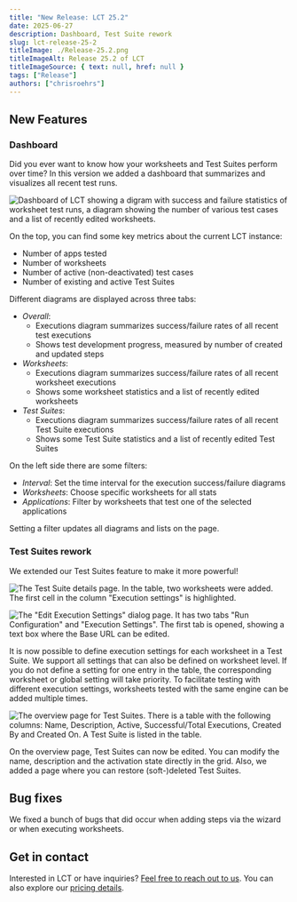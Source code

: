 ```yaml
---
title: "New Release: LCT 25.2"
date: 2025-06-27
description: Dashboard, Test Suite rework
slug: lct-release-25-2
titleImage: ./Release-25.2.png
titleImageAlt: Release 25.2 of LCT
titleImageSource: { text: null, href: null }
tags: ["Release"]
authors: ["chrisroehrs"]
---
```


## New Features

### Dashboard

Did you ever want to know how your worksheets and Test Suites perform over time?
In this version we added a dashboard that summarizes and visualizes all recent test runs.

<Image
    filename="lct_dashboard.png"
    alt="Dashboard of LCT showing a digram with success and failure statistics of worksheet test runs, a diagram showing the number of various test cases and a list of recently edited worksheets."
/>

On the top, you can find some key metrics about the current LCT instance:

- Number of apps tested
- Number of worksheets
- Number of active (non-deactivated) test cases
- Number of existing and active Test Suites

Different diagrams are displayed across three tabs:

- *Overall*:
  - Executions diagram summarizes success/failure rates of all recent test executions
  - Shows test development progress, measured by number of created and updated steps
- *Worksheets*:
  - Executions diagram summarizes success/failure rates of all recent worksheet executions
  - Shows some worksheet statistics and a list of recently edited worksheets
- *Test Suites*:
  - Executions diagram summarizes success/failure rates of all recent Test Suite executions
  - Shows some Test Suite statistics and a list of recently edited Test Suites

On the left side there are some filters:

- *Interval*: Set the time interval for the execution success/failure diagrams
- *Worksheets*: Choose specific worksheets for all stats
- *Applications*: Filter by worksheets that test one of the selected applications

Setting a filter updates all diagrams and lists on the page.

### Test Suites rework

We extended our Test Suites feature to make it more powerful!

<Image
    filename="test_suite_exec_settings_1.png"
    alt="The Test Suite details page. In the table, two worksheets were added. The first cell in the column &quot;Execution settings&quot; is highlighted."
/>

<Image
    filename="test_suite_exec_settings_2.png"
    alt="The &quot;Edit Execution Settings&quot; dialog page. It has two tabs &quot;Run Configuration&quot; and &quot;Execution Settings&quot;. The first tab is opened, showing a text box where the Base URL can be edited."
/>

It is now possible to define execution settings for each worksheet in a Test Suite.
We support all settings that can also be defined on worksheet level.
If you do not define a setting for one entry in the table, the corresponding worksheet or global setting will take priority.
To facilitate testing with different execution settings, worksheets tested with the same engine can be added multiple times.

<Image
    filename="test_suite_activate_column.png"
    alt="The overview page for Test Suites. There is a table with the following columns: Name, Description, Active, Successful/Total Executions, Created By and Created On. A Test Suite is listed in the table."
/>

On the overview page, Test Suites can now be edited. You can modify the name, description and the activation state directly in the grid.
Also, we added a page where you can restore (soft-)deleted Test Suites.

## Bug fixes

We fixed a bunch of bugs that did occur when adding steps via the wizard or when executing worksheets.

## Get in contact

Interested in LCT or have inquiries? [Feel free to reach out to us](https://lct.software/#contact). You can also explore our [pricing details](https://lct.software/#pricing).
